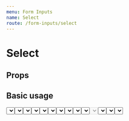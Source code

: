 ```yaml
---
menu: Form Inputs
name: Select
route: /form-inputs/select
---
```



# Select

## Props

<PropsTable of={Select} />

## Basic usage

<Playground>
  <Select value="" placeholder="Select one" options={['Apple', 'Banana', 'Candy']} />
  <br />
  <Select value="" placeholder="Select one" options={['Apple', 'Banana', 'Candy']} fill={false} />
  <br />
  <Select value="" placeholder="Select one" options={['Apple', 'Banana', 'Candy']} size={InputSize.sm} />
  <br />
  <Select value="" placeholder="Select one" options={['Apple', 'Banana', 'Candy']} size={InputSize.sm} fill={false} />
</Playground>

<Playground>
  <Select value="Success" options={[{ label: 'Success', value: 'Success' }, { label: 'Fail', value: 'Fail' }]} />
</Playground>

## onChagne

<Playground>
  {() => {
    class Example extends React.Component {
      constructor(props) {
        super(props);
        this.state = {
          value: '',
        };
      }
      render() {
        return (
          <Select
            value={this.state.value}
            onChange={e => this.setState({ value: e.target.value })}
            options={['Apple', 'Banana', 'Candy']}
          />
        );
      }
    }
    return <Example />;
  }}
</Playground>

## Inline select

<Playground>
  <Select value="" placeholder="Select one" options={['Apple', 'Banana', 'Candy']} inline={true} />
  <Select value="" placeholder="Select one" options={['Apple', 'Banana', 'Candy']} inline={true} />
</Playground>

## Fill

블록 영역에서 꽉차게 사용할 지를 결정합니다.

> `inline:true`를 사용할 경우에 `fill` 값을 변경해도 형태가 바뀌지 않습니다.

<Playground>
  <Select value="" placeholder="Select one" options={['Apple', 'Banana', 'Candy']} fill={true} />
  <Select value="" placeholder="Select one" options={['Apple', 'Banana', 'Candy']} fill={false} />

  <Select value="" placeholder="Select one" options={['Apple', 'Banana', 'Candy']} inline={true} fill={true} />
  <Select value="" placeholder="Select one" options={['Apple', 'Banana', 'Candy']} inline={true} fill={false} />
</Playground>

## Disabled select

<Playground>
  <Select value="" placeholder="Select one" options={['Apple', 'Banana', 'Candy']} disabled />
</Playground>

## Intent

<Playground>
  (Default)
  <Select intent={Intent.DEFAULT} placeholder="Select one" options={['Apple', 'Banana', 'Candy']} />
  <br />
  <Select intent={Intent.WARNING} placeholder="Select one" options={['Apple', 'Banana', 'Candy']} />
  <br />
  <Select intent={Intent.DANGER} placeholder="Select one" options={['Apple', 'Banana', 'Candy']} />
</Playground>
